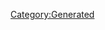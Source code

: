 {{Texts/Music
 |ID=115
 |MusicName=Merry Christmas without You
 |OfficialName=Merry Christmas without You
 |VocalName=frontier stars
 |VocalNameLF=frontier stars
 |Description=作品：マクロスF<br/><br/>歌手：frontier stars<br/><br/>作詞：山田稔明<br/>作曲：菅野よう子
 |BuyURL=https://recochoku.jp/song/S20370428/single?ds=34093409
 |StoryDesc=
 |StoryTitle=
 |BannerId=3
 |AnmStoreURL=https://anime.dmkt-sp.jp/animestore/ci_pc?workId=20494
}}
[[Category:Generated]]

